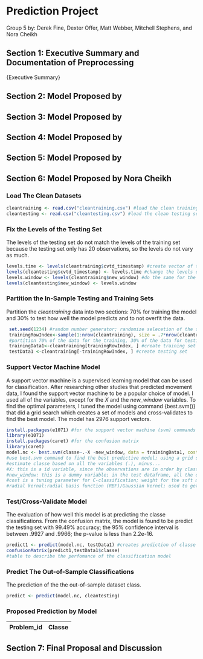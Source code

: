 # Prediction Project
Group 5
by: Derek Fine, Dexter Offer, Matt Webber, Mitchell Stephens, and Nora Cheikh

## Section 1: Executive Summary and Documentation of Preprocessing
{Executive Summary}

## Section 2: Model Proposed by

## Section 3: Model Proposed by

## Section 4: Model Proposed by

## Section 5: Model Proposed by 

## Section 6: Model Proposed by Nora Cheikh
### Load The Clean Datasets
```r
cleantraining <- read.csv("cleantraining.csv") #load the clean training set
cleantesting <- read.csv("cleantesting.csv") #load the clean testing set
```
### Fix the Levels of the Testing Set
The levels of the testing set do not match the levels of the training set because the testing set only has 20 observations, so the levels do not vary as much.
```r
levels.time <- levels(cleantraining$cvtd_timestamp) #create vector of the levels of the cvtd_timestamp
levels(cleantesting$cvtd_timestamp) <- levels.time #change the levels of cvtd_timestamp in the testing set to match the training set
levels.window <- levels(cleantraining$new_window) #do the same for the new_window variable
levels(cleantesting$new_window) <- levels.window
```
### Partition the In-Sample Testing and Training Sets
Partition the *cleantraining* data into two sections: 70% for training the model and 30% to test how well the model predicts and to not overfit the data.
```r
 set.seed(1234) #random number generator; randomize selecetion of the sample subsets
 trainingRowIndex<-sample(1:nrow(cleantraining), size = .7*nrow(cleantraining)) 
 #partition 70% of the data for the training, 30% of the data for testing
 trainingData1<-cleantraining[trainingRowIndex, ] #create training set
 testData1 <-cleantraining[-trainingRowIndex, ] #create testing set
```
### Support Vector Machine Model
A support vector machine is a supervised learning model that can be used for classification. After researching other studies that predicted movement data, I found the support vector machine to be a popular choice of model. I used all of the variables, except for the *X* and the *new_window* variables. To find the optimal parameters, I tuned the model using command {best.svm()} that did a grid search which creates a set of models and cross-validates to find the best model. The model has 2976 support vectors.
```r
install.packages(e1071) #for the support vector machine (svm) commands 
library(e1071)
install.packages(caret) #for the confusion matrix
library(caret)
model.nc <- best.svm(classe~.-X -new_window, data = trainingData1, cost = 2^(2:8),  kernel = "radial")
#use best.svm command to find the best predictive model; using a grid search over the parameter ranges
#estimate classe based on all the variables (.), minus...
#X: this is a id variable, since the observations are in order by class, it would memorize with this variable
#new_window: this is a dummy variable; in the test dataframe, all the observations are "no", so it is not informative
#cost is a tuning parameter for C-classification; weight for the soft margin
#radial kernal:radial basis function (RBF)/Gaussian kernel; used to get the best predictive performance
```

### Test/Cross-Validate Model
The evaluation of how well this model is at predicting the classe classifications. From the confusion matrix, the model is found to be predict the testing set with 99.49% accuracy; the 95% confidence interval is between .9927 and .9966; the p-value is less than 2.2e-16.
```r
predict1 <- predict(model.nc, testData1) #creates prediction of classe with the in-sample testing data
confusionMatrix(predict1,testData1$classe)
#table to describe the perfomance of the classification model
```
### Predict The Out-of-Sample Classifications
The prediction of the the out-of-sample dataset class.
```r
predict <- predict(model.nc, cleantesting)
```
### Proposed Prediction by Model
Problem_id | Classe
----------|-----------


## Section 7: Final Proposal and Discussion 
